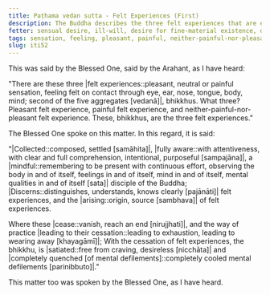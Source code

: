 ```yaml
---
title: Paṭhama vedan sutta - Felt Experiences (First)
description: The Buddha describes the three felt experiences that are experienced on contact through the sense doors - pleasant, painful, and neither-painful-nor-pleasant.
fetter: sensual desire, ill-will, desire for fine-material existence, desire for immaterial existence, ignorance
tags: sensation, feeling, pleasant, painful, neither-painful-nor-pleasant, discernment, quenching, buddha, iti, iti50-99
slug: iti52
---
```


This was said by the Blessed One, said by the Arahant, as I have heard:

"There are these three |felt experiences::pleasant, neutral or painful sensation, feeling felt on contact through eye, ear, nose, tongue, body, mind; second of the five aggregates [vedanā]|, bhikkhus. What three? Pleasant felt experience, painful felt experience, and neither-painful-nor-pleasant felt experience. These, bhikkhus, are the three felt experiences."

The Blessed One spoke on this matter. In this regard, it is said:

"|Collected::composed, settled [samāhita]|, |fully aware::with attentiveness, with clear and full comprehension, intentional, purposeful [sampajāna]|,
a |mindful::remembering to be present with continuous effort, observing the body in and of itself, feelings in and of itself, mind in and of itself, mental qualities in and of itself [sata]| disciple of the Buddha;
|Discerns::distinguishes, understands, knows clearly [pajānāti]| felt experiences,
and the |arising::origin, source [sambhava]| of felt experiences.

Where these |cease::vanish, reach an end [nirujjhati]|,
and the way of practice |leading to their cessation::leading to exhaustion, leading to wearing away [khayagāmī]|;
With the cessation of felt experiences, the bhikkhu,
is |satiated::free from craving, desireless [nicchāta]| and |completely quenched [of mental defilements]::completely cooled mental defilements [parinibbuto]|."

This matter too was spoken by the Blessed One, as I have heard.
